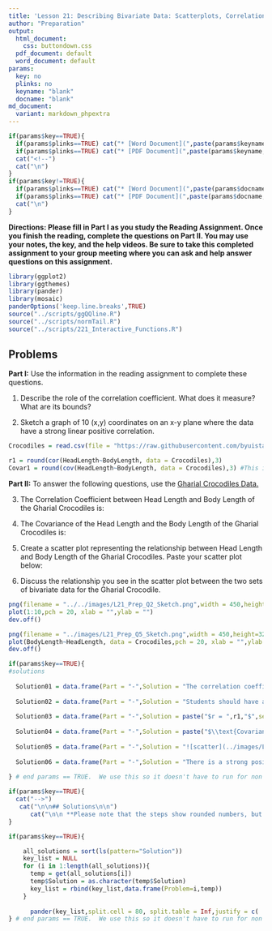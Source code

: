 ```yaml
---
title: 'Lesson 21: Describing Bivariate Data: Scatterplots, Correlation, and Covariance'
author: "Preparation"
output:
  html_document:
    css: buttondown.css
  pdf_document: default
  word_document: default
params:
  key: no
  plinks: no
  keyname: "blank"
  docname: "blank"
md_document:
  variant: markdown_phpextra
---
```


```r
if(params$key==TRUE){
  if(params$plinks==TRUE) cat("* [Word Document](",paste(params$keyname,"docx",sep="."),")\n")
  if(params$plinks==TRUE) cat("* [PDF Document](",paste(params$keyname,"pdf",sep="."),")\n")
  cat("<!--")
  cat("\n")
} 
if(params$key!=TRUE){
  if(params$plinks==TRUE) cat("* [Word Document](",paste(params$docname,"docx",sep="."),")\n")
  if(params$plinks==TRUE) cat("* [PDF Document](",paste(params$docname,"pdf",sep="."),")\n")
  cat("\n")
}
```

**Directions: Please fill in Part I as you study the Reading Assignment. Once you finish the reading, complete the questions on Part II. You may use your notes, the key, and the help videos. Be sure to take this completed assignment to your group meeting where you can ask and help answer questions on this assignment.**

```r
library(ggplot2)
library(ggthemes)
library(pander)
library(mosaic)
panderOptions('keep.line.breaks',TRUE)
source("../scripts/ggQQline.R")
source("../scripts/normTail.R")
source("../scripts/221_Interactive_Functions.R")
```


## Problems

**Part I:**  Use the information in the reading assignment to complete these questions.

1. Describe the role of the correlation coefficient.  What does it measure?  What are its bounds?

2. Sketch a graph of 10 (x,y) coordinates on an x-y plane where the data have a strong linear positive correlation.

```r
Crocodiles = read.csv(file = "https://raw.githubusercontent.com/byuistats/data/master/GharialCrocodiles/GharialCrocodiles.csv",header = TRUE, stringsAsFactors = FALSE)

r1 = round(cor(HeadLength~BodyLength, data = Crocodiles),3)
Covar1 = round(cov(HeadLength~BodyLength, data = Crocodiles),3) #This is wrong in the historical file. Checked two places. 
```


**Part II:**  To answer the following questions, use the [Gharial Crocodiles Data.](http://statistics.byuimath.com/index.php?title=Data)

3. The Correlation Coefficient between Head Length and Body Length of the Gharial Crocodiles is:
	
4. The Covariance of the Head Length and the Body Length of the Gharial Crocodiles is:

5. Create a scatter plot representing the relationship between Head Length and Body Length of the Gharial Crocodiles.  Paste your scatter plot below:

6. Discuss the relationship you see in the scatter plot between the two sets of bivariate data for the Gharial Crocodile.

```r
png(filename = "../../images/L21_Prep_Q2_Sketch.png",width = 450,height=320)
plot(1:10,pch = 20, xlab = "",ylab = "")
dev.off()

png(filename = "../images/L21_Prep_Q5_Sketch.png",width = 450,height=320)
plot(BodyLength~HeadLength, data = Crocodiles,pch = 20, xlab = "",ylab = "")
dev.off()
```


```r
if(params$key==TRUE){
#solutions
  
  Solution01 = data.frame(Part = "-",Solution = "The correlation coefficient is used to measure the direction and strength of the linear association between two variables.  The direction can either be positive, negative, or neither, and the strength can be described as weak, moderate, or strong.  It is always between -1 and 1 inclusive.")
  
  Solution02 = data.frame(Part = "-",Solution = "Students should have a graph sketched \\\n ![sketch](../images/L21_Prep_Q2_Sketch.png)")
  
  Solution03 = data.frame(Part = "-",Solution = paste("$r = ",r1,"$",sep = ""))
  
  Solution04 = data.frame(Part = "-",Solution = paste("$\\text{Covariance} ",Covar1,"$",sep = ""))
  
  Solution05 = data.frame(Part = "-",Solution = "![scatter](../images/L21_Prep_Q5_Sketch.png)")
  
  Solution06 = data.frame(Part = "-",Solution = "There is a strong positive linear relationship between the head length and body length of the Gharial Crocodile.")
  
} # end params == TRUE.  We use this so it doesn't have to run for non answer key path. 
```


```r
if(params$key==TRUE){
  cat("-->")
   cat("\n\n## Solutions\n\n")
      cat("\n\n **Please note that the steps show rounded numbers, but that the final answers to the problems are calculated without rounding.**")
}
```



```r
if(params$key==TRUE){

    all_solutions = sort(ls(pattern="Solution"))
    key_list = NULL
    for (i in 1:length(all_solutions)){
      temp = get(all_solutions[i])
      temp$Solution = as.character(temp$Solution)
      key_list = rbind(key_list,data.frame(Problem=i,temp))
    }
    
      pander(key_list,split.cell = 80, split.table = Inf,justify = c( 'center', 'left',"left"))
} # end params == TRUE.  We use this so it doesn't have to run for non answer key path.

```
	

